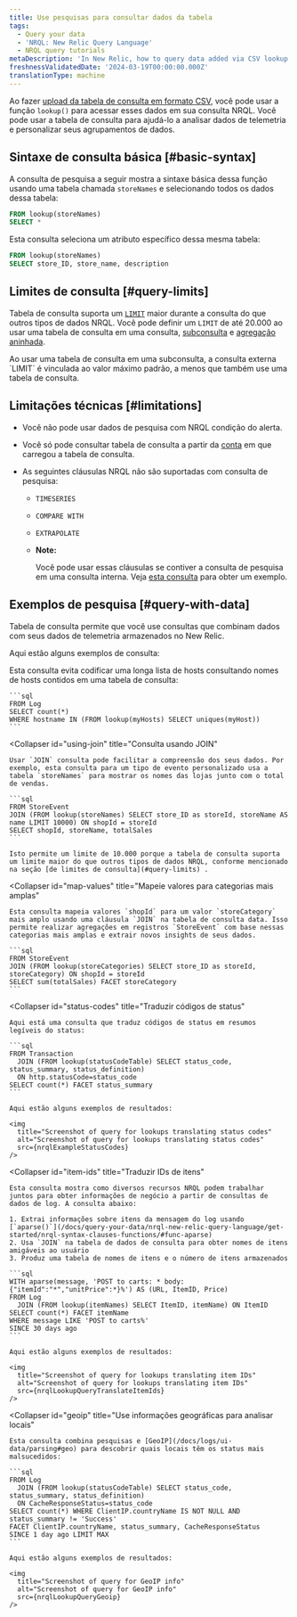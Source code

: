 ```yaml
---
title: Use pesquisas para consultar dados da tabela
tags:
  - Query your data
  - 'NRQL: New Relic Query Language'
  - NRQL query tutorials
metaDescription: 'In New Relic, how to query data added via CSV lookup tables.'
freshnessValidatedDate: '2024-03-19T00:00:00.000Z'
translationType: machine
---
```





Ao fazer [upload da tabela de consulta em formato CSV](/docs/logs/ui-data/lookup-tables-ui), você pode usar a função `lookup()` para acessar esses dados em sua consulta NRQL. Você pode usar a tabela de consulta para ajudá-lo a analisar dados de telemetria e personalizar seus agrupamentos de dados.

## Sintaxe de consulta básica [#basic-syntax]

A consulta de pesquisa a seguir mostra a sintaxe básica dessa função usando uma tabela chamada `storeNames` e selecionando todos os dados dessa tabela:

```sql
FROM lookup(storeNames)
SELECT *
```

Esta consulta seleciona um atributo específico dessa mesma tabela:

```sql
FROM lookup(storeNames)
SELECT store_ID, store_name, description
```

## Limites de consulta [#query-limits]

Tabela de consulta suporta um [`LIMIT`](/docs/query-your-data/nrql-new-relic-query-language/get-started/nrql-syntax-clauses-functions/#sel-limit) maior durante a consulta do que outros tipos de dados NRQL. Você pode definir um `LIMIT` de até 20.000 ao usar uma tabela de consulta em uma consulta, [subconsulta](/docs/query-your-data/nrql-new-relic-query-language/get-started/subqueries-in-nrql/) e [agregação aninhada](/docs/query-your-data/nrql-new-relic-query-language/nrql-query-tutorials/nested-aggregation-make-ordered-computations-single-query/).

<Callout variant="tip">
  Ao usar uma tabela de consulta em uma subconsulta, a consulta externa `LIMIT` é vinculada ao valor máximo padrão, a menos que também use uma tabela de consulta.
</Callout>

## Limitações técnicas [#limitations]

* Você não pode usar dados de pesquisa com NRQL condição do alerta.

* Você só pode consultar tabela de consulta a partir da [conta](/docs/accounts/accounts-billing/account-structure/new-relic-account-structure/#organization-accounts) em que carregou a tabela de consulta.

* As seguintes cláusulas NRQL não são suportadas com consulta de pesquisa:

  * `TIMESERIES`

  * `COMPARE WITH`

  * `EXTRAPOLATE`

  * <DoNotTranslate>**Note:**</DoNotTranslate>

    Você pode usar essas cláusulas se contiver a consulta de pesquisa em uma consulta interna. Veja [esta consulta](#item-ids) para obter um exemplo.

## Exemplos de pesquisa [#query-with-data]

Tabela de consulta permite que você use consultas que combinam dados com seus dados de telemetria armazenados no New Relic.

Aqui estão alguns exemplos de consulta:

<CollapserGroup>
  <Collapser
    id="avoid-hardcording"
    title="Evite codificar uma longa lista de hosts"
  >
    Esta consulta evita codificar uma longa lista de hosts consultando nomes de hosts contidos em uma tabela de consulta:

    ```sql
    FROM Log
    SELECT count(*)
    WHERE hostname IN (FROM lookup(myHosts) SELECT uniques(myHost))
    ```
  </Collapser>

  <Collapser
    id="using-join"
    title="Consulta usando JOIN"
  >
    Usar `JOIN` consulta pode facilitar a compreensão dos seus dados. Por exemplo, esta consulta para um tipo de evento personalizado usa a tabela `storeNames` para mostrar os nomes das lojas junto com o total de vendas.

    ```sql
    FROM StoreEvent
    JOIN (FROM lookup(storeNames) SELECT store_ID as storeId, storeName AS name LIMIT 10000) ON shopId = storeId
    SELECT shopId, storeName, totalSales
    ```

    Isto permite um limite de 10.000 porque a tabela de consulta suporta um limite maior do que outros tipos de dados NRQL, conforme mencionado na seção [de limites de consulta](#query-limits) .
  </Collapser>

  <Collapser
    id="map-values"
    title="Mapeie valores para categorias mais amplas"
  >
    Esta consulta mapeia valores `shopId` para um valor `storeCategory` mais amplo usando uma cláusula `JOIN` na tabela de consulta data. Isso permite realizar agregações em registros `StoreEvent` com base nessas categorias mais amplas e extrair novos insights de seus dados.

    ```sql
    FROM StoreEvent
    JOIN (FROM lookup(storeCategories) SELECT store_ID as storeId, storeCategory) ON shopId = storeId
    SELECT sum(totalSales) FACET storeCategory
    ```
  </Collapser>

  <Collapser
    id="status-codes"
    title="Traduzir códigos de status"
  >
    Aqui está uma consulta que traduz códigos de status em resumos legíveis do status:

    ```sql
    FROM Transaction
      JOIN (FROM lookup(statusCodeTable) SELECT status_code, status_summary, status_definition)
      ON http.statusCode=status_code
    SELECT count(*) FACET status_summary
    ```

    Aqui estão alguns exemplos de resultados:

    <img
      title="Screenshot of query for lookups translating status codes"
      alt="Screenshot of query for lookups translating status codes"
      src={nrqlExampleStatusCodes}
    />
  </Collapser>

  <Collapser
    id="item-ids"
    title="Traduzir IDs de itens"
  >
    Esta consulta mostra como diversos recursos NRQL podem trabalhar juntos para obter informações de negócio a partir de consultas de dados de log. A consulta abaixo:

    1. Extrai informações sobre itens da mensagem do log usando [`aparse()`](/docs/query-your-data/nrql-new-relic-query-language/get-started/nrql-syntax-clauses-functions/#func-aparse)
    2. Usa `JOIN` na tabela de dados de consulta para obter nomes de itens amigáveis ao usuário
    3. Produz uma tabela de nomes de itens e o número de itens armazenados

    ```sql
    WITH aparse(message, 'POST to carts: * body: {"itemId":"*","unitPrice":*}%') AS (URL, ItemID, Price)
    FROM Log
      JOIN (FROM lookup(itemNames) SELECT ItemID, itemName) ON ItemID
    SELECT count(*) FACET itemName
    WHERE message LIKE 'POST to carts%'
    SINCE 30 days ago
    ```

    Aqui estão alguns exemplos de resultados:

    <img
      title="Screenshot of query for lookups translating item IDs"
      alt="Screenshot of query for lookups translating item IDs"
      src={nrqlLookupQueryTranslateItemIds}
    />
  </Collapser>

  <Collapser
    id="geoip"
    title="Use informações geográficas para analisar locais"
  >
    Esta consulta combina pesquisas e [GeoIP](/docs/logs/ui-data/parsing#geo) para descobrir quais locais têm os status mais malsucedidos:

    ```sql
    FROM Log
      JOIN (FROM lookup(statusCodeTable) SELECT status_code, status_summary, status_definition)
      ON CacheResponseStatus=status_code
    SELECT count(*) WHERE ClientIP.countryName IS NOT NULL AND status_summary != 'Success'
    FACET ClientIP.countryName, status_summary, CacheResponseStatus
    SINCE 1 day ago LIMIT MAX
    ```

    Aqui estão alguns exemplos de resultados:

    <img
      title="Screenshot of query for GeoIP info"
      alt="Screenshot of query for GeoIP info"
      src={nrqlLookupQueryGeoip}
    />
  </Collapser>
</CollapserGroup>